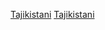 {{year by category
| m = 2
| c = 0
| d = 1
| y = 6
| cat = 塔吉克體育
| sortkey = 體育
| parent = 各年份塔吉克體育
| subcat = 2016年塔吉克
}}
[[Category:2016年各國體育|Tajikistani]]
[[Category:2016年亞洲體育|Tajikistani]]